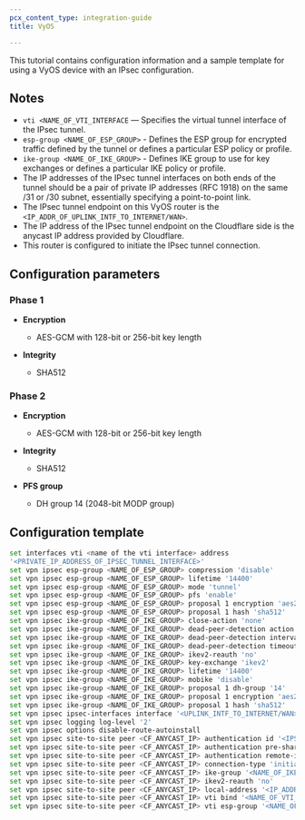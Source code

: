 ```yaml
---
pcx_content_type: integration-guide
title: VyOS

---
```


This tutorial contains configuration information and a sample template for using a VyOS device with an IPsec configuration.

## Notes

* `vti <NAME_OF_VTI_INTERFACE` — Specifies the virtual tunnel interface of the IPsec tunnel.
* `esp-group <NAME_OF_ESP_GROUP>` - Defines the ESP group for encrypted traffic defined by the tunnel or defines a particular ESP policy or profile.
* `ike-group <NAME_OF_IKE_GROUP>` - Defines IKE group to use for key exchanges or defines a particular IKE policy or profile.
* The IP addresses of the IPsec tunnel interfaces on both ends of the tunnel should be a pair of private IP addresses (RFC 1918) on the same /31 or /30 subnet, essentially specifying a point-to-point link.
* The IPsec tunnel endpoint on this VyOS router is the `<IP_ADDR_OF_UPLINK_INTF_TO_INTERNET/WAN>`.
* The IP address of the IPsec tunnel endpoint on the Cloudflare side is the anycast IP address provided by Cloudflare.
* This router is configured to initiate the IPsec tunnel connection.

## Configuration parameters

### Phase 1

* **Encryption**
  * AES-GCM with 128-bit or 256-bit key length

* **Integrity**
  * SHA512

### Phase 2

* **Encryption**
  * AES-GCM with 128-bit or 256-bit key length

* **Integrity**
  * SHA512

* **PFS group**
  * DH group 14 (2048-bit MODP group)

## Configuration template

```bash
set interfaces vti <name of the vti interface> address
'<PRIVATE_IP_ADDRESS_OF_IPSEC_TUNNEL_INTERFACE>'
set vpn ipsec esp-group <NAME_OF_ESP_GROUP> compression 'disable'
set vpn ipsec esp-group <NAME_OF_ESP_GROUP> lifetime '14400'
set vpn ipsec esp-group <NAME_OF_ESP_GROUP> mode 'tunnel'
set vpn ipsec esp-group <NAME_OF_ESP_GROUP> pfs 'enable'
set vpn ipsec esp-group <NAME_OF_ESP_GROUP> proposal 1 encryption 'aes256gcm128'
set vpn ipsec esp-group <NAME_OF_ESP_GROUP> proposal 1 hash 'sha512'
set vpn ipsec ike-group <NAME_OF_IKE_GROUP> close-action 'none'
set vpn ipsec ike-group <NAME_OF_IKE_GROUP> dead-peer-detection action 'restart'
set vpn ipsec ike-group <NAME_OF_IKE_GROUP> dead-peer-detection interval '30'
set vpn ipsec ike-group <NAME_OF_IKE_GROUP> dead-peer-detection timeout '120'
set vpn ipsec ike-group <NAME_OF_IKE_GROUP> ikev2-reauth 'no'
set vpn ipsec ike-group <NAME_OF_IKE_GROUP> key-exchange 'ikev2'
set vpn ipsec ike-group <NAME_OF_IKE_GROUP> lifetime '14400'
set vpn ipsec ike-group <NAME_OF_IKE_GROUP> mobike 'disable'
set vpn ipsec ike-group <NAME_OF_IKE_GROUP> proposal 1 dh-group '14'
set vpn ipsec ike-group <NAME_OF_IKE_GROUP> proposal 1 encryption 'aes256gcm128'
set vpn ipsec ike-group <NAME_OF_IKE_GROUP> proposal 1 hash 'sha512'
set vpn ipsec ipsec-interfaces interface '<UPLINK_INTF_TO_INTERNET/WAN>'
set vpn ipsec logging log-level '2'
set vpn ipsec options disable-route-autoinstall
set vpn ipsec site-to-site peer <CF_ANYCAST_IP> authentication id '<IPSEC_ID_STRING_IN_RESULT_OF_PSK_KEY-GEN_VIA_CF_API>'
set vpn ipsec site-to-site peer <CF_ANYCAST_IP> authentication pre-shared-secret '<PSK_KEY_STRING_GENERATED_VIA_CF_API>'
set vpn ipsec site-to-site peer <CF_ANYCAST_IP> authentication remote-id '<CF_ANYCAST_IP>'
set vpn ipsec site-to-site peer <CF_ANYCAST_IP> connection-type 'initiate'
set vpn ipsec site-to-site peer <CF_ANYCAST_IP> ike-group '<NAME_OF_IKE_GROUP>'
set vpn ipsec site-to-site peer <CF_ANYCAST_IP> ikev2-reauth 'no'
set vpn ipsec site-to-site peer <CF_ANYCAST_IP> local-address '<IP_ADDR_OF_UPLINK_INTF_TO_INTERNET/WAN>'
set vpn ipsec site-to-site peer <CF_ANYCAST_IP> vti bind '<NAME_OF_VTI_INTERFACE>'
set vpn ipsec site-to-site peer <CF_ANYCAST_IP> vti esp-group '<NAME_OF_ESP_GROUP>'
```
